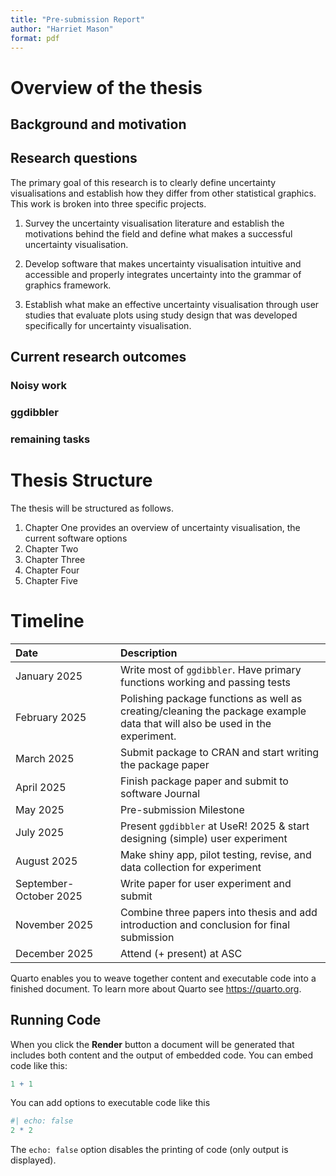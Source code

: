 ```yaml
---
title: "Pre-submission Report"
author: "Harriet Mason"
format: pdf
---
```


# Overview of the thesis
## Background and motivation

## Research questions
The primary goal of this research is to clearly define uncertainty visualisations and establish how they differ from other statistical graphics. This work is broken into three specific projects.

1. Survey the uncertainty visualisation literature and establish the motivations behind the field and define what makes a successful uncertainty visualisation.

2. Develop software that makes uncertainty visualisation intuitive and accessible and properly integrates uncertainty into the grammar of graphics framework. 

3. Establish what make an effective uncertainty visualisation through user studies that evaluate plots using study design that was developed specifically for uncertainty visualisation. 


## Current research outcomes
### Noisy work
### ggdibbler
### remaining tasks

# Thesis Structure
The thesis will be structured as follows.

1. Chapter One provides an overview of uncertainty visualisation, the current software options
2. Chapter Two
3. Chapter Three
4. Chapter Four
5. Chapter Five

# Timeline
|Date|Description|
|:-|:---|
|January 2025|Write most of `ggdibbler`. Have primary functions working and passing tests|
|February 2025|Polishing package functions as well as creating/cleaning the package example data that will also be used in the experiment.|
|March 2025|Submit package to CRAN and start writing the package paper|
|April 2025|Finish package paper and submit to software Journal|
|May 2025 |Pre-submission Milestone|
|July 2025 | Present `ggdibbler` at UseR! 2025 & start designing (simple) user experiment|
|August 2025 |Make shiny app, pilot testing, revise, and data collection for experiment|
|September-October 2025| Write paper for user experiment and submit |
|November 2025| Combine three papers into thesis and add introduction and conclusion for final submission|
|December 2025| Attend (+ present) at ASC|
Quarto enables you to weave together content and executable code into a finished document. To learn more about Quarto see <https://quarto.org>.

## Running Code

When you click the **Render** button a document will be generated that includes both content and the output of embedded code. You can embed code like this:

```r
1 + 1
```

You can add options to executable code like this

```r
#| echo: false
2 * 2
```

The `echo: false` option disables the printing of code (only output is displayed).
